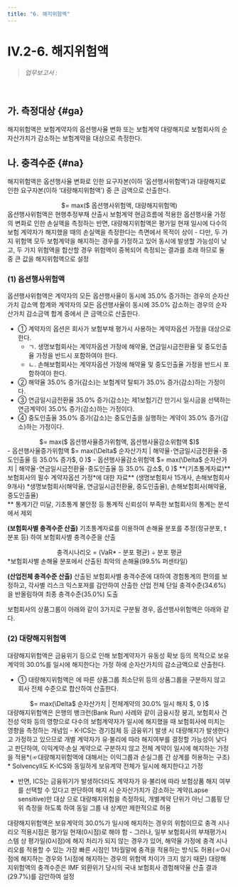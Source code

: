 ```yaml
---
title: "6. 해지위험액"
---
```

# IV.2-6. 해지위험액

> _업무보고서 :_ <OverlayDemo id ="AI724"/>
<br/>

## 가. 측정대상 {#ga}
해지위험액은 보험계약자의 옵션행사율 변화 또는 보험계약 대량해지로 보험회사의 순자산가치가 감소하는 보험계약을 대상으로 측정한다.

## 나. 충격수준 {#na}
해지위험액은 옵션행사율 변화로 인한 요구자본(이하 ‘옵션행사위험액’)과 대량해지로 인한 요구자본(이하 ‘대량해지위험액’) 중 큰 금액으로 산출한다.

<Math>
해지위험액
<center>
 $= max($ 옵션행사위험액, 대량해지위험액)
</center>
</Math>

<Accordion  activeIndex={[]}>
<AccordionTab header="옵션행사위험액과 대량해지위험액 중 큰 값으로 설정하는 이유">
옵션행사위험액은 현행추정부채 산출시 보험계약 현금흐름에 적용한 옵션행사율 가정의 변화로 인한 손실액을 측정하는 반면, 대량해지위험액은 평가일 현재 일시에 다수의 보험 계약자가 해지했을 때의 손실액을 측정한다는 측면에서 목적이 상이
- 다만, 두 가지 위험액 모두 보험계약을 해지하는 경우를 가정하고 있어 동시에 발생할 가능성이 낮고, 두 가지 위험액을 합산할 경우 위험액이 중복되어 측정되는 결과를 초래 하므로 둘 중 큰 값을 해지위험액으로 설정
</AccordionTab>
</Accordion>

### (1) 옵션행사위험액
옵션행사위험액은 계약자의 모든 옵션행사율이 동시에 35.0% 증가하는 경우의 순자산가치 감소액 합계와 계약자의 모든 옵션행사율이 동시에 35.0% 감소하는 경우의 순자산가치 감소금액 합계 중에서 큰 금액으로 산출한다.

- ① 계약자의 옵션은 회사가 보험부채 평가시 사용하는 계약자옵션 가정을 대상으로 한다.
  - ㄱ. 생명보험회사는 계약자옵션 가정에 해약율, 연금일시금전환율 및 중도인출율 가정을 반드시 포함하여야 한다.
  - ㄴ. 손해보험회사는 계약자옵션 가정에 해약율 및 중도인출율 가정을 반드시 포함하여야 한다.
- ② 해약율 35.0% 증가(감소)는 보험계약 탈퇴가 35.0% 증가(감소)하는 가정이다.
- ③ 연금일시금전환율 35.0% 증가(감소)는 제1보험기간 만기시 일시금을 선택하는 연금계약이 35.0% 증가(감소)하는 가정이다.
- ④ 중도인출율 35.0% 증가(감소)는 중도인출을 실행하는 계약이 35.0% 증가(감소)하는 가정이다.

<Math>
옵션행사위험액
<center>
 $= max($ 옵션행사율증가위험액, 옵션행사율감소위험액 $)$
</center>
- 옵션행사율증가위험액 $= max(\Delta$ 순자산가치 | 해약율･연금일시금전환율･중도인출율 등 35.0% 증가$, 0 )$
- 옵션행사율감소위험액 $= max(\Delta$ 순자산가치 | 해약율･연금일시금전환율･중도인출율 등 35.0% 감소$, 0 )$
</Math>

<Accordion  activeIndex={[]}>
<AccordionTab header="옵션행사위험액의 충격수준 도출 근거">
**(기초통계자료)** 보험회사의 필수 계약자옵션 가정*에 대한 자료** (생명보험회사 15개사, 손해보험회사 9개사)
<SubText>
*생명보험회사(해약율, 연금일시금전환율, 중도인출율), 손해보험회사(해약율, 중도인출율)<br/>
** 통계기간 미달, 기초통계 불안정 등 통계적 신뢰성이 부족한 보험회사의 통계는 분석에서 제외
</SubText>

**(보험회사별 충격수준 산출)** 기초통계자료를 이용하여 손해율 분포를 추정(정규분포, t분포 등) 하여 보험회사별 충격수준을 산출
<center>
충격시나리오 = (VaR* - 분포 평균) ÷ 분포 평균
</center>

<SubText>
*보험회사별 손해율 분포에서 산출된 최악의 손해율(99.5% 퍼센타일)
</SubText>

**(산업전체 충격수준 산출)** 산출된 보험회사별 충격수준에 대하여 경험통계의 편의를 보정하고, 각사별 리스크 익스포져를 감안하여 산출한 산업 전체 단일 충격수준(34.6%)을 반올림하여 최종 충격수준(35.0%) 도출

</AccordionTab>
<AccordionTab header="옵션행사위험액 산출 예시">
보험회사의 상품그룹이 아래와 같이 3가지로 구분될 경우, 옵션행사위험액은 아래와 같다.
<CenterImg src ="/kics/426_1.png" />
</AccordionTab>
</Accordion>


### (2) 대량해지위험액
대량해지위험액은 금융위기 등으로 인해 보험계약자가 유동성 확보 등의 목적으로 보유계약의 30.0%를 일시에 해지한다는 가정 하에 순자산가치의 감소금액으로 산출한다.
- ① 대량해지위험액은 <OverlayDemo id="421_마" />에 따른 상품그룹 최소단위 등의 상품그룹을 구분하지 않고 회사 전체 수준으로 합산하여 산출한다.

<Math>
대량해지위험액
<center>
 $= max(\Delta$ 순자산가치 | 전체계약의 30.0% 일시 해지 $, 0 )$
</center>
</Math>

<Accordion  activeIndex={[]}>
<AccordionTab header="대량해지위험액에 대해 전체계약의 30%가 일시에 해지한다고 가정하는 이유">
대량해지위험액은 은행의 뱅크런(Bank Run) 사례와 같이 금융시장 붕괴, 보험회사 건전성 악화 등의 영향으로 다수의 보험계약자가 일시에 해지했을 때 보험회사에 미치는 영향을 측정하는 개념임
- K-ICS는 경기침체 등 금융위기 발생 시 대량해지가 발생한다고 가정하고 있으므로 개별 계약자가 유·불리에 따라 해지여부를 결정할 가능성이 낮다고 판단하여, 이익계약·손실 계약으로 구분하지 않고 전체 계약이 일시에 해지하는 가정을 적용*(☞대량해지위험액에 대해서는 이익그룹과 손실그룹 간 상계를 허용하는 구조)
<SubText>* SolvencyII도 K-ICS와 동일하게 보유계약 전체가 일시에 해지한다고 가정</SubText>

- 반면, ICS는 금융위기가 발생하더라도 계약자가 유·불리에 따라 보험상품 해지 여부를 선택할 수 있다고 판단하여 해지 시 순자산가치가 감소하는 계약(Lapse sensitive)만 대상 으로 대량해지위험을 측정하되, 개별계약 단위가 아닌 그룹핑 단위 측정을 하도록 하여 동일 그룹 내 상계만 제한적으로 허용
</AccordionTab>
<AccordionTab header="대량해지위험액의 충격 시나리오 적용시점">
대량해지위험액은 보유계약의 30.0%가 일시에 해지하는 경우의 위험이므로 충격 시나리오 적용시점은 평가일 현재(0시점)로 해야 함
- 그러나, 일부 보험회사의 부채평가시스템 상 평가일(0시점)에 해지 처리가 되지 않는 경우가 있어, 해약율 가정에 충격 시나리오를 적용할 수 있는 가장 빠른 시점인 1차월말에 충격을 적용하는 방식도 허용(☞0시점에 해지하는 경우와 1시점에 해지하는 경우의 위험액 차이가 크지 않기 때문)
</AccordionTab>
<AccordionTab header="대량해지위험액의 충격수준 도출 근거">
대량해지위험액의 충격수준은 IMF 외환위기 당시의 국내 보험회사 경험해약율 산출 결과 (29.7%)를 감안하여 설정
</AccordionTab>
</Accordion>
